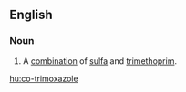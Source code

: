 ==English==
{{wikipedia}}
===Noun===
{{en-noun|-}}
# {{context|pharmaceutical drug}} A [[combination]] of [[sulfa]] and [[trimethoprim]].

[[hu:co-trimoxazole]]